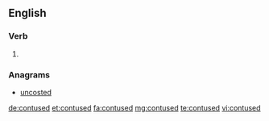 ==English==

===Verb===
{{head|en}}

# {{en-past of|contuse}}

===Anagrams===
* [[uncosted#English|uncosted]]

[[de:contused]]
[[et:contused]]
[[fa:contused]]
[[mg:contused]]
[[te:contused]]
[[vi:contused]]
